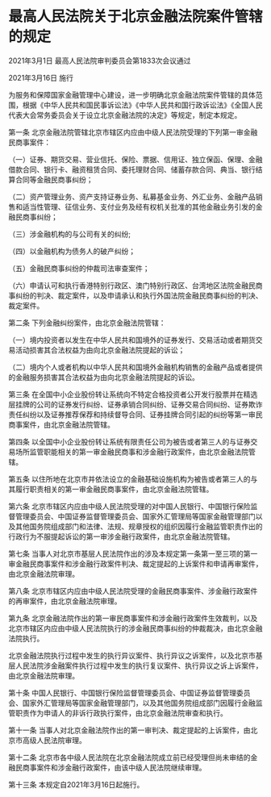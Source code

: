 # 最高人民法院关于北京金融法院案件管辖的规定

2021年3月1日 最高人民法院审判委员会第1833次会议通过

2021年3月16日 施行

  

为服务和保障国家金融管理中心建设，进一步明确北京金融法院案件管辖的具体范围，根据《中华人民共和国民事诉讼法》《中华人民共和国行政诉讼法》《全国人民代表大会常务委员会关于设立北京金融法院的决定》等规定，制定本规定。

第一条 北京金融法院管辖北京市辖区内应由中级人民法院受理的下列第一审金融民商事案件：

（一）证券、期货交易、营业信托、保险、票据、信用证、独立保函、保理、金融借款合同、银行卡、融资租赁合同、委托理财合同、储蓄存款合同、典当、银行结算合同等金融民商事纠纷；

（二）资产管理业务、资产支持证券业务、私募基金业务、外汇业务、金融产品销售和适当性管理、征信业务、支付业务及经有权机关批准的其他金融业务引发的金融民商事纠纷；

（三）涉金融机构的与公司有关的纠纷;

（四）以金融机构为债务人的破产纠纷；

（五）金融民商事纠纷的仲裁司法审查案件；

（六）申请认可和执行香港特别行政区、澳门特别行政区、台湾地区法院金融民商事纠纷的判决、裁定案件，以及申请承认和执行外国法院金融民商事纠纷的判决、裁定案件。

第二条 下列金融纠纷案件，由北京金融法院管辖：

（一）境内投资者以发生在中华人民共和国境外的证券发行、交易活动或者期货交易活动损害其合法权益为由向北京金融法院提起的诉讼；

（二）境内个人或者机构以中华人民共和国境外金融机构销售的金融产品或者提供的金融服务损害其合法权益为由向北京金融法院提起的诉讼。

第三条 在全国中小企业股份转让系统向不特定合格投资者公开发行股票并在精选层挂牌的公司的证券发行纠纷、证券承销合同纠纷、证券交易合同纠纷、证券欺诈责任纠纷以及证券推荐保荐和持续督导合同、证券挂牌合同引起的纠纷等第一审民商事案件，由北京金融法院管辖。

第四条 以全国中小企业股份转让系统有限责任公司为被告或者第三人的与证券交易场所监管职能相关的第一审金融民商事和涉金融行政案件，由北京金融法院管辖。

第五条 以住所地在北京市并依法设立的金融基础设施机构为被告或者第三人的与其履行职责相关的第一审金融民商事案件，由北京金融法院管辖。

第六条 北京市辖区内应由中级人民法院受理的对中国人民银行、中国银行保险监督管理委员会、中国证券监督管理委员会、国家外汇管理局等国家金融管理部门以及其他国务院组成部门和法律、法规、规章授权的组织因履行金融监管职责作出的行政行为不服提起诉讼的第一审涉金融行政案件，由北京金融法院管辖。

第七条 当事人对北京市基层人民法院作出的涉及本规定第一条第一至三项的第一审金融民商事案件和涉金融行政案件判决、裁定提起的上诉案件和申请再审案件，由北京金融法院审理。

第八条 北京市辖区内应由中级人民法院受理的金融民商事案件、涉金融行政案件的再审案件，由北京金融法院审理。

第九条 北京金融法院作出的第一审民商事案件和涉金融行政案件生效裁判，以及北京市辖区内应由中级人民法院执行的涉金融民商事纠纷的仲裁裁决，由北京金融法院执行。

北京金融法院执行过程中发生的执行异议案件、执行异议之诉案件，以及北京市基层人民法院涉金融案件执行过程中发生的执行复议案件、执行异议之诉上诉案件，由北京金融法院审理。

第十条 中国人民银行、中国银行保险监督管理委员会、中国证券监督管理委员会、国家外汇管理局等国家金融管理部门，以及其他国务院组成部门因履行金融监管职责作为申请人的非诉行政执行案件，由北京金融法院审查和执行。

第十一条 当事人对北京金融法院作出的第一审判决、裁定提起的上诉案件，由北京市高级人民法院审理。

第十二条 北京市各中级人民法院在北京金融法院成立前已经受理但尚未审结的金融民商事案件和涉金融行政案件，由该中级人民法院继续审理。

第十三条 本规定自2021年3月16日起施行。